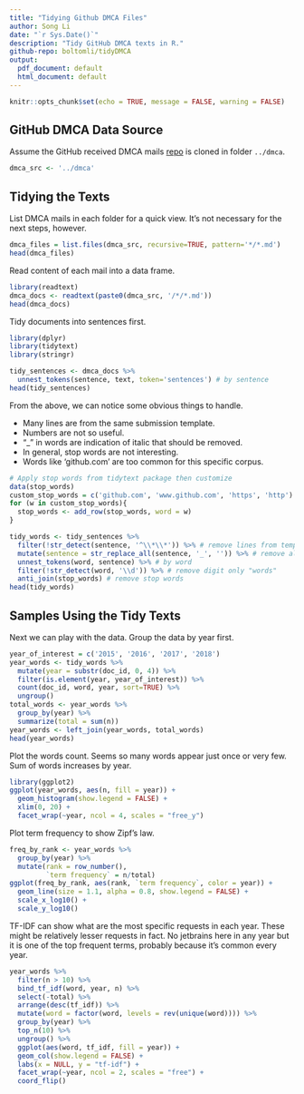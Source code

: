 ```yaml
---
title: "Tidying Github DMCA Files"
author: Song Li
date: "`r Sys.Date()`"
description: "Tidy GitHub DMCA texts in R."
github-repo: boltomli/tidyDMCA
output:
  pdf_document: default
  html_document: default
---
```


```r
knitr::opts_chunk$set(echo = TRUE, message = FALSE, warning = FALSE)
```

## GitHub DMCA Data Source

Assume the GitHub received DMCA mails [repo](https://github.com/github/dmca) is cloned in folder `../dmca`.

```r
dmca_src <- '../dmca'
```

## Tidying the Texts

List DMCA mails in each folder for a quick view. It's not necessary for the next steps, however.

```r
dmca_files = list.files(dmca_src, recursive=TRUE, pattern='*/*.md')
head(dmca_files)
```

Read content of each mail into a data frame.

```r
library(readtext)
dmca_docs <- readtext(paste0(dmca_src, '/*/*.md'))
head(dmca_docs)
```

Tidy documents into sentences first.

```r
library(dplyr)
library(tidytext)
library(stringr)

tidy_sentences <- dmca_docs %>%
  unnest_tokens(sentence, text, token='sentences') # by sentence
head(tidy_sentences)
```

From the above, we can notice some obvious things to handle.

* Many lines are from the same submission template.
* Numbers are not so useful.
* "_" in words are indication of italic that should be removed.
* In general, stop words are not interesting.
* Words like 'github.com' are too common for this specific corpus.

```r
# Apply stop words from tidytext package then customize
data(stop_words)
custom_stop_words = c('github.com', 'www.github.com', 'https', 'http')
for (w in custom_stop_words){
  stop_words <- add_row(stop_words, word = w)
}

tidy_words <- tidy_sentences %>%
  filter(!str_detect(sentence, '^\\*\\*')) %>% # remove lines from template
  mutate(sentence = str_replace_all(sentence, '_', '')) %>% # remove all "_"
  unnest_tokens(word, sentence) %>% # by word
  filter(!str_detect(word, '\\d')) %>% # remove digit only "words"
  anti_join(stop_words) # remove stop words
head(tidy_words)
```

## Samples Using the Tidy Texts

Next we can play with the data. Group the data by year first.

```r
year_of_interest = c('2015', '2016', '2017', '2018')
year_words <- tidy_words %>%
  mutate(year = substr(doc_id, 0, 4)) %>%
  filter(is.element(year, year_of_interest)) %>%
  count(doc_id, word, year, sort=TRUE) %>%
  ungroup()
total_words <- year_words %>%
  group_by(year) %>%
  summarize(total = sum(n))
year_words <- left_join(year_words, total_words)
head(year_words)
```

Plot the words count. Seems so many words appear just once or very few. Sum of words increases by year.

```r
library(ggplot2)
ggplot(year_words, aes(n, fill = year)) +
  geom_histogram(show.legend = FALSE) +
  xlim(0, 20) +
  facet_wrap(~year, ncol = 4, scales = "free_y")
```

Plot term frequency to show Zipf's law.

```r
freq_by_rank <- year_words %>%
  group_by(year) %>%
  mutate(rank = row_number(),
         `term frequency` = n/total)
ggplot(freq_by_rank, aes(rank, `term frequency`, color = year)) +
  geom_line(size = 1.1, alpha = 0.8, show.legend = FALSE) +
  scale_x_log10() +
  scale_y_log10()
```

TF-IDF can show what are the most specific requests in each year. These might be relatively lesser requests in fact. No jetbrains here in any year but it is one of the top frequent terms, probably because it's common every year.

```r
year_words %>%
  filter(n > 10) %>%
  bind_tf_idf(word, year, n) %>%
  select(-total) %>%
  arrange(desc(tf_idf)) %>%
  mutate(word = factor(word, levels = rev(unique(word)))) %>%
  group_by(year) %>%
  top_n(10) %>%
  ungroup() %>%
  ggplot(aes(word, tf_idf, fill = year)) +
  geom_col(show.legend = FALSE) +
  labs(x = NULL, y = "tf-idf") +
  facet_wrap(~year, ncol = 2, scales = "free") +
  coord_flip()
```
